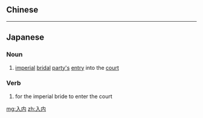 {{also|入內}}
==Chinese==
{{zh-see|入內}}

----

==Japanese==
{{ja-kanjitab|じゅ|だい|yomi=on}}

===Noun===
{{ja-noun|じゅだい}}

# [[imperial]] [[bridal]] [[party|party's]] [[entry]] into the [[court]]

===Verb===
{{ja-verb-suru|じゅだい}}

# for the imperial bride to enter the court

[[mg:入内]]
[[zh:入内]]